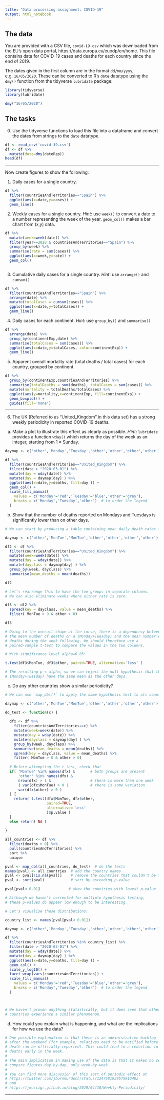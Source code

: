 ```yaml
---
title: "Data processing assignment: COVID-19"
output: html_notebook
---
```



## The data

You are provided with a CSV file, `covid-19.csv` which was downloaded from the EU's open data portal, https://data.europa.eu/euodp/en/home. This file contains data for COVID-19 cases and deaths for each country since the end of 2019.

The dates given in the first column are in the format `dd/mm/yyyy`, e.g. `16/05/2020`. 
These can be converted to R's `date` datatype using the `dmy()` function from the tidyverse `lubridate` package:

```r
library(tidyverse)
library(lubridate)

dmy("16/05/2020")
```


## The tasks

0. Use the tidyverse functions to load this file into a dataframe and convert the dates from strings to the `date` datatype. 

```r
df <- read_csv('covid-19.csv')
df <- df %>%
  mutate(date=dmy(dateRep))
head(df)
```

---

Now create figures to show the following:

1. Daily cases for a single country.

```r
df %>%
  filter(countriesAndTerritories=="Spain") %>%
  ggplot(aes(x=date,y=cases)) +
  geom_line()
```

2. Weekly cases for a single country. *Hint*: use `week()` to convert a date to a number representing the week of the year. `geom_col()` makes a bar chart from (x,y) data.
```r

df %>%
  mutate(week=week(date)) %>%
  filter(year==2020 & countriesAndTerritories=="Spain") %>%
  group_by(week) %>%
  summarise(rate = sum(cases)) %>%
  ggplot(aes(x=week,y=rate)) +
  geom_col()
  
```


3. Cumulative daily cases for a single country. *Hint*: use `arrange()` and `cumsum()`


```r
df %>%
  filter(countriesAndTerritories=="Spain") %>%
  arrange(date) %>%
  mutate(totalCases = cumsum(cases)) %>%
  ggplot(aes(x=date,y=totalCases)) +
  geom_line() 

```

4. Daily cases for each continent. *Hint*: use `group_by()` and `summarise()`

```r
df %>%
  arrange(date) %>%
  group_by(continentExp,date) %>%
  summarise(totalCases = sum(cases)) %>%
  ggplot(aes(x=date,y=totalCases, color=continentExp)) +
  geom_line()
```


5. Apparent overall mortality rate (total deaths / total cases) for each country, grouped by continent.

```r

df %>%
  group_by(continentExp,countriesAndTerritories) %>%
  summarise(totalDeaths = sum(deaths), totalCases = sum(cases)) %>%
  mutate(mortality = totalDeaths/totalCases) %>%
  ggplot(aes(y=mortality,x=continentExp, fill=continentExp)) +
  geom_boxplot() + 
  guides(fill='none')

```

---


6. The UK (Referred to as "United_Kingdom" in this data set) has a strong weekly periodicity in reported COVID-19 deaths.

(a) Make a plot to illustrate this effect as clearly as possible. *Hint*: `lubridate` provides a function `wday()` which returns the day of the week as an integer, starting from 1 = Sunday.

```r

daymap <- c('other','Monday','Tuesday','other','other','other','other')

df %>%
  filter(countriesAndTerritories=="United_Kingdom") %>%
  filter(date > "2020-03-01") %>%
  mutate(day = wday(date)) %>%
  mutate(day = daymap[day] ) %>%
  ggplot(aes(x=date,y=deaths, fill=day )) +
  geom_col() +                  
  scale_fill_manual(
    values = c('Monday'='red','Tuesday'='blue','other'='grey'),
    breaks = c('Monday','Tuesday','other')  # to order the legend
  )

```

(b) Show that the number of deaths reported on Mondays and Tuesdays is significantly lower than on other days.

```r

# We can start by producing a table containing mean daily death rates for each week, grouped into (Monday+Tuesday) vs (other days).

daymap <- c('other','MonTue','MonTue','other','other','other','other')

df2 <- df %>%
  filter(countriesAndTerritories=="United_Kingdom") %>%
  mutate(week=week(date)) %>%
  mutate(day = wday(date)) %>%
  mutate(dayclass = daymap[day] ) %>%
  group_by(week, dayclass) %>%
  summarise(mean_deaths = mean(deaths)) 

df2

```

```r

# Let's rearrange this to have the two groups in separate columns. 
# We can also eliminate weeks where either rate is zero.

df3 <- df2 %>%
  spread(key = dayclass, value = mean_deaths) %>%
  filter( MonTue > 0 & other > 0)

df3

```




```r

# Owing to the overall shape of the curve, there is a dependency between 
# the mean number of deaths on a (Monday+Tuesday) and the mean number of 
# deaths during the week following. We should therefore use a 
# paired-sample t-test to compare the values in the two columns.

# With significance level alpha=0.05:

t.test(df3$MonTue, df3$other, paired=TRUE, alternative='less' )

```

```r

# The resulting p < alpha, so we can reject the null hypothesis that the group 
# (Monday+Tuesday) have the same mean as the other days.

```


(c) Do any other countries show a similar periodicity?


```r

# We can use `map_dbl()` to apply the same hypothesis test to all countries:

daymap <- c('other','MonTue','MonTue','other','other','other','other')

do_test <- function(c) {
  
  dfx <- df %>%
    filter(countriesAndTerritories==c) %>%
    mutate(week=week(date)) %>%
    mutate(day = wday(date)) %>%
    mutate(dayclass = daymap[day] ) %>%
    group_by(week, dayclass) %>%
    summarise(mean_deaths = mean(deaths)) %>%
    spread(key = dayclass, value = mean_deaths) %>%
    filter( MonTue > 0 & other > 0)
  
  # Before attempting the t-test, check that
  if( 'MonTue' %in% names(dfx) &       # both groups are present
      'other' %in% names(dfx) &
      nrow(dfx) > 1 &                  # there is more than one week
      ( var(dfx$MonTue) > 0 |          # there is some variation
      var(dfx$other) > 0 )
  ) {
    return( t.test(dfx$MonTue, dfx$other, 
                   paired=TRUE,
                   alternative='less'
                   )$p.value )
  }
  else return( NA )
  
}

all_countries <- df %>%
  filter(deaths > 0) %>%
  pull(countriesAndTerritories) %>%
  sort %>%
  unique

pval <- map_dbl(all_countries, do_test)  # do the tests
names(pval) <- all_countries  # add the country names
pval <- pval[!is.na(pval)]    # remove the countries that couldn't be tested.
pval <- sort(pval)            # sort by ascending p-value

pval[pval< 0.01]             # show the countries with lowest p-value

```


```r

# Although we haven't corrected for multiple hypothesis testing, 
# these p-values do appear low enough to be interesting. 

# Let's visualise these distributions:

country_list <- names(pval[pval< 0.01])

daymap <- c('other','Monday','Tuesday','other','other','other','other')

df %>%
  filter(countriesAndTerritories %in% country_list) %>%
  filter(date > "2020-03-01") %>%
  mutate(day = wday(date)) %>%
  mutate(day = daymap[day] ) %>%
  ggplot(aes(x=date,y=deaths, fill=day )) +
  geom_col() +  
  scale_y_log10() +
  facet_wrap(vars(countriesAndTerritories)) +
  scale_fill_manual(
    values = c('Monday'='red','Tuesday'='blue','other'='grey'),
    breaks = c('Monday','Tuesday','other')  # to order the legend
  )




```

```r

# We haven't proven anything statistically, but it does seem that other 
# countries experience a similar phenomenon.

```

(d) How could you explain what is happening, and what are the implications for how we use the data?

```r

# One possible explanation is that there is an administrative backlog 
# after the weekend (for example, relatives need to be notified before a
# death can be officially reported). This could lead to a reduction in reported 
# deaths early in the week.
#
# The main implication in making use of the data is that it makes no sense to
# compare figures day-by-day, only week-by-week.
#
# You can find more discussion of this sort of periodic effect at
# https://twitter.com/jburnmurdoch/status/1247681939575910402 
# and
# https://jmuccigr.github.io/blog/2020/04/10/Weekly-Periodicity/

```



---
